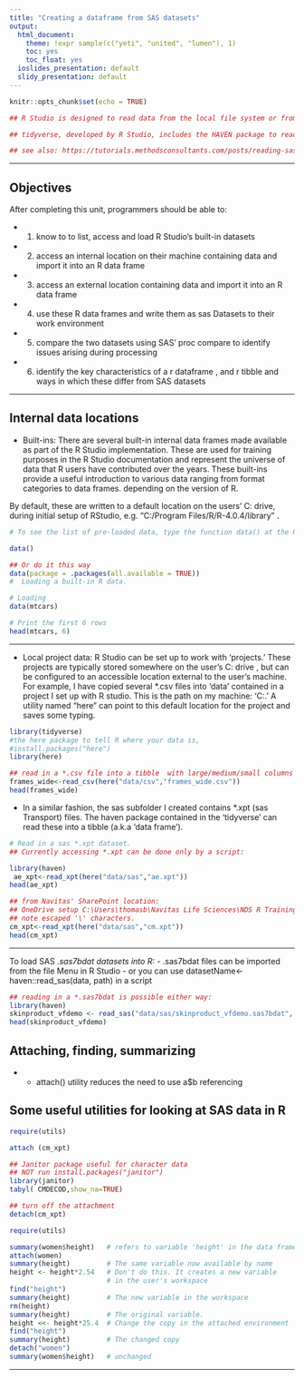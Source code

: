 ```yaml
---
title: "Creating a dataframe from SAS datasets"
output:
  html_document:
    theme: !expr sample(c("yeti", "united", "lumen"), 1)
    toc: yes
    toc_float: yes
  ioslides_presentation: default
  slidy_presentation: default
---
```


```r

knitr::opts_chunk$set(echo = TRUE)

## R Studio is designed to read data from the local file system or from an accessible external file system. 

## tidyverse, developed by R Studio, includes the HAVEN package to read SAS/SPSS/Stata files. This incorporates earlier work from the readr package.

## see also: https://tutorials.methodsconsultants.com/posts/reading-sas-spss-or-stata-files-into-r-using-haven/
```
***

## Objectives

After completing this unit, programmers should be able to:

- (1)  know to to list, access and load R Studio's built-in datasets
- (2)  access an internal location on their machine containing data and import it into an R data frame
- (3)  access an external location containing data and import it into an R data frame
- (4)  use these R data frames and write them as sas Datasets to their work environment
- (5)  compare the two datasets using SAS' proc compare to identify issues arising during processing
- (6)  identify the key characteristics of a r dataframe , and r tibble and ways in which these differ from SAS
datasets


***
 
## Internal data locations

- Built-ins:  There are several built-in internal data frames made available as part of the R Studio implementation. These are used for training purposes in the R Studio documentation and represent the universe of data that R users have contributed over the years. These built-ins provide a useful introduction to various data ranging from format categories to data frames. depending on the version of R.  
 
By default, these are written to a default location on the users' C: drive, during initial setup of RStudio, e.g.  "C:/Program Files/R/R-4.0.4/library" .


```r
# To see the list of pre-loaded data, type the function data() at the R Studio console:

data()

## Or do it this way
data(package = .packages(all.available = TRUE))
#  Loading a built-in R data.

# Loading
data(mtcars)

# Print the first 6 rows
head(mtcars, 6)

```
***

- Local project data: R Studio can be set up to work with 'projects.'  These projects are typically stored somewhere on the user's C:\ drive , but can be configured to an accessible location external to the user's machine.  For example, I have copied several *.csv files into 'data\csv' contained in a project I set up with R studio. This is the path on my machine: 'C:\Users\thomasb\Documents\R\training\. ' A utility named "here" can point to this default location for the project and saves some typing. 

```r

library(tidyverse)
#the here package to tell R where your data is,
#install.packages("here")
library(here)

## read in a *.csv file into a tibble  with large/medium/small columns for each of 7 items
frames_wide<-read_csv(here("data/csv","frames_wide.csv"))
head(frames_wide)
```

- In a similar fashion, the sas subfolder I created contains *.xpt (sas Transport) files.  The haven package contained in the 'tidyverse' can read these into a tibble (a.k.a 'data frame').  

```r

# Read in a sas *.xpt dataset. 
## Currently accessing *.xpt can be done only by a script:

library(haven)
 ae_xpt<-read_xpt(here("data/sas","ae.xpt"))
head(ae_xpt)

## from Navitas' SharePoint location:  
## OneDrive setup C:\Users\thomasb\Navitas Life Sciences\NDS R Training - Documents\General\Data
## note escaped '\' characters.
cm_xpt<-read_xpt(here("data/sas","cm.xpt"))
head(cm_xpt)

```
***

To load SAS *.sas7bdat datasets into R:
 - *.sas7bdat files can be imported from the file Menu in R Studio
 - or you can use datasetName<-haven::read_sas(data, path) in a script

```r
## reading in a *.sas7bdat is possible either way:
library(haven)
skinproduct_vfdemo <- read_sas("data/sas/skinproduct_vfdemo.sas7bdat",  NULL)
head(skinproduct_vfdemo)

```

##  Attaching, finding, summarizing
- - attach() utility reduces the need to use a$b referencing

## Some useful utilities for looking at SAS data in R

```r
require(utils)

attach (cm_xpt)

## Janitor package useful for character data
## NOT run install.packages("janitor")
library(janitor)
tabyl( CMDECOD,show_na=TRUE)

## turn off the attachment
detach(cm_xpt)
```

```r

require(utils)

summary(women$height)   # refers to variable 'height' in the data frame
attach(women)
summary(height)         # The same variable now available by name
height <- height*2.54   # Don't do this. It creates a new variable
                        # in the user's workspace
find("height")
summary(height)         # The new variable in the workspace
rm(height)
summary(height)         # The original variable.
height <<- height*25.4  # Change the copy in the attached environment
find("height")
summary(height)         # The changed copy
detach("women")
summary(women$height)   # unchanged

```
***